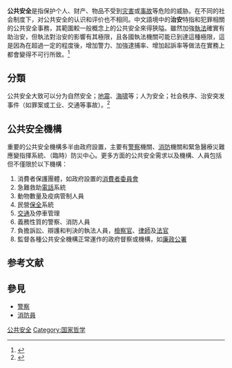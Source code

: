 {{redirect|治安|日本年號|治安 (日本)}}
{{NoteTA
|1=zh-hans:公共安全;zh-hk:公眾安全;zh-mo:公共安全;zh-tw:公共安全;
}}
'''公共安全'''是指保护个人、财产、物品不受到[[灾害|灾害]]或[[事故|事故]]等危险的威胁。在不同的社会制度下，对公共安全的认识和评价也不相同。中文語境中的'''治安'''特指和犯罪相關的公共安全事務，其範圍較一般概念上的公共安全來得狹隘。雖然加強[[執法|執法]]確實有助治安，但執法對治安的影響有其極限，且各國執法機關可能已到達這種極限，這是因為在超過一定的程度後，增加警力、加強逮捕率、增加起訴率等做法在實務上都會變得不可行所致。<ref name="Hans Zeisel">{{cite journal |author1=Hans Zeisel |title=Limits of Law Enforcement |journal=American Journal of Sociology |date=1985 |volume=91 |issue=3 |pages=726-729 |url=https://core.ac.uk/download/pdf/234134306.pdf |access-date=2021-05-11 |archive-date=2021-05-11 |archive-url=https://web.archive.org/web/20210511095929/https://core.ac.uk/download/pdf/234134306.pdf |dead-url=no }}</ref>

==分類==
公共安全大致可以分为自然安全；[[地震|地震]]、[[海啸|海啸]]等；人为安全；社会秩序、治安突发事件（如罪案或工业、交通等事故）。<ref> {{cite journal zh|title=中国公共安全科技问题分析与发展战略规划研究|journal=中国工程科学|date=2007年4月|first=|last=|coauthors=|volume=9|issue=4|pages=35-40|id= |url=|format=|accessdate=}}</ref>

==公共安全機構==
重要的公共安全機構多半由政府設置，主要有[[警察|警察]]機關、[[消防|消防]]機關和緊急醫療災難應變指揮系統、（臨時）防災中心。更多方面的公共安全需求以及機構、人員包括但不僅限於以下機構：
#消費者保護團體，如政府設置的[[消費者委員會|消費者委員會]]
#急難救助[[電話|電話]]系統
#動物數量及疫病管制人員
#民營[[保全|保全]]系統
#[[交通|交通]]及停車管理
#義務性質的警察、消防人員
#負擔訴訟、辯護和判決的執法人員，[[檢察官|檢察官]]、[[律師|律師]]及[[法官|法官]]
#監督各種公共安全機構正常運作的政府督察或機構，如[[廉政公署|廉政公署]]

==参考文献==
<div class="references-small">
<references />
</div>
==參見==
*[[警察|警察]]
*[[消防員|消防員]]

{{Sociology-stub}}
[[Category:公共安全|]]
[[Category:国家哲学|Category:国家哲学]]